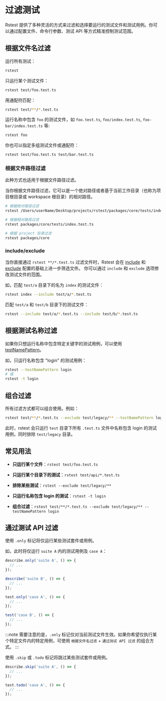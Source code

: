 # 过滤测试

Rstest 提供了多种灵活的方式来过滤和选择要运行的测试文件和测试用例。你可以通过配置文件、命令行参数、测试 API 等方式精准控制测试范围。

## 根据文件名过滤

运行所有测试：

```bash
rstest
```

只运行某个测试文件：

```bash
rstest test/foo.test.ts
```

用通配符匹配：

```bash
rstest test/**/*.test.ts
```

运行名称中包含 `foo` 的测试文件，如 `foo.test.ts`, `foo/index.test.ts`, `foo-bar/index.test.ts` 等:

```bash
rstest foo
```

你也可以指定多组测试文件或通配符：

```bash
rstest test/foo.test.ts test/bar.test.ts
```

### 根据文件路径过滤

此种方式也适用于根据文件路径过滤。

当你根据文件路径过滤，它可以是一个绝对路径或者基于当前工作目录（也称为项目根目录或 workspace 根目录）的相对路径。

```bash
# 根据绝对路径过滤
rstest /Users/userName/Desktop/projects/rstest/packages/core/tests/index.test.ts

# 根据相对路径过滤
rstest packages/core/tests/index.test.ts

# 根据 project 目录过滤
rstest packages/core
```

### include/exclude

当你直接通过 `rstest **/*.test.ts` 过滤文件时，Rstest 会在 [include](/config/test/include) 和 [exclude](/config/test/exclude) 配置的基础上进一步筛选文件。
你可以通过 `include` 和 `exclude` 选项修改测试文件的范围。

如，匹配 `test/a` 目录下的名为 `index` 的测试文件：

```bash
rstest index --include test/a/*.test.ts
```

匹配 `test/a` 和 `test/b` 目录下的测试文件：

```bash
rstest --include test/a/*.test.ts --include test/b/*.test.ts
```

## 根据测试名称过滤

如果你只想运行名称中包含特定关键字的测试用例，可以使用 [testNamePattern](/config/test/testNamePattern)。

如，只运行名称包含 "login" 的测试用例：

```bash
rstest --testNamePattern login
# 或
rstest -t login
```

## 组合过滤

所有过滤方式都可以组合使用。例如：

```bash
rstest test/**/*.test.ts --exclude test/legacy/** --testNamePattern login
```

此时，rstest 会只运行 `test` 目录下所有 `.test.ts` 文件中名称包含 login 的测试用例，同时排除 `test/legacy` 目录。

## 常见用法

- **只运行某个文件**：`rstest test/foo.test.ts`

- **只运行某个目录下的测试**：`rstest test/api/*.test.ts`

- **排除某些测试**：`rstest --exclude test/legacy/**`

- **只运行名称包含 login 的测试**：`rstest -t login`

- **组合过滤**：`rstest test/**/*.test.ts --exclude test/legacy/** --testNamePattern login`

## 通过测试 API 过滤

使用 `.only` 标记将仅运行某些测试套件或用例。

如，此时将仅运行 `suite A` 内的测试用例及 `case A`：

```ts
describe.only('suite A', () => {
  // ...
});

describe('suite B', () => {
  // ...
});

test.only('case A', () => {
  // ...
});

test('case B', () => {
  // ...
});
```

:::note
需要注意的是，`.only` 标记仅对当前测试文件生效。如果你希望仅执行某个特定文件内的特定用例，可使用 `根据文件名过滤` + `通过测试 API 过滤` 的组合方式。
:::

使用 `.skip` 或 `.todo` 标记将跳过某些测试套件或用例。

```ts
describe.skip('suite A', () => {
  // ...
});

test.todo('case A', () => {
  // ...
});
```
